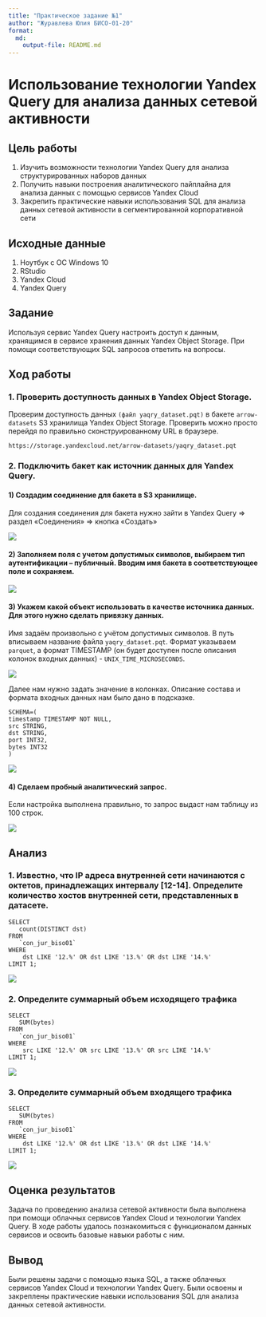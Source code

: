 ```yaml
---
title: "Практическое задание №1"
author: "Журавлева Юлия БИСО-01-20"
format:   
  md:
    output-file: README.md
---
```


# Использование технологии Yandex Query для анализа данных сетевой активности

## Цель работы

1. Изучить возможности технологии Yandex Query для анализа структурированных
наборов данных
2. Получить навыки построения аналитического пайплайна для анализа данных с
помощью сервисов Yandex Cloud
3. Закрепить практические навыки использования SQL для анализа данных сетевой
активности в сегментированной корпоративной сети

## Исходные данные

1. Ноутбук с ОС Windows 10
2. RStudio
3. Yandex Cloud
4. Yandex Query

## Задание

Используя сервис Yandex Query настроить доступ к данным, хранящимся в сервисе хранения данных Yandex Object Storage. При помощи соответствующих SQL запросов ответить на вопросы.

## Ход работы

### 1. Проверить доступность данных в Yandex Object Storage.

Проверим доступность данных `(файл yaqry_dataset.pqt)` в бакете `arrow-datasets` S3 хранилища Yandex Object Storage. Проверить можно просто перейдя по правильно сконструированному URL в браузере.

```{}
https://storage.yandexcloud.net/arrow-datasets/yaqry_dataset.pqt
```

### 2. Подключить бакет как источник данных для Yandex Query.

#### 1) Создадим соединение для бакета в S3 хранилище.

Для создания соединения для бакета нужно зайти в Yandex Query => раздел «Соединения» => кнопка «Создать»

![](screen/1.png)

#### 2) Заполняем поля с учетом допустимых символов, выбираем тип аутентификации – публичный. Вводим имя бакета в соответствующее поле и сохраняем.

![](screen/2.png)

#### 3) Укажем какой объект использовать в качестве источника данных. Для этого нужно сделать привязку данных.

Имя задаём произвольно с учётом допустимых символов. В путь вписываем название файла `yaqry_dataset.pqt`. Формат указываем `parquet`, а формат TIMESTAMP (он будет доступен после описания колонок входных данных) - `UNIX_TIME_MICROSECONDS`.

![](screen/3.png)

Далее нам нужно задать значение в колонках. Описание состава и формата входных данных нам было дано в подсказке.

```{}
SCHEMA=(
timestamp TIMESTAMP NOT NULL,
src STRING,
dst STRING,
port INT32,
bytes INT32
)
```

![](screen/4.png)

#### 4) Сделаем пробный аналитический запрос.

Если настройка выполнена правильно, то запрос выдаст нам таблицу из 100 строк.

![](screen/5.png)

## Анализ

### 1. Известно, что IP адреса внутренней сети начинаются с октетов, принадлежащих интервалу [12-14]. Определите количество хостов внутренней сети, представленных в датасете.

```{}
SELECT
   count(DISTINCT dst)
FROM
   `con_jur_biso01`
WHERE
    dst LIKE '12.%' OR dst LIKE '13.%' OR dst LIKE '14.%'
LIMIT 1;
```

![](screen/6.png)

### 2. Определите суммарный объем исходящего трафика

```{}
SELECT
   SUM(bytes)
FROM
   `con_jur_biso01`
WHERE
    src LIKE '12.%' OR src LIKE '13.%' OR src LIKE '14.%'
LIMIT 1;
```

![](screen/7.png)

### 3. Определите суммарный объем входящего трафика

```{}
SELECT
   SUM(bytes)
FROM
   `con_jur_biso01`
WHERE
    dst LIKE '12.%' OR dst LIKE '13.%' OR dst LIKE '14.%'
LIMIT 1;
```

![](screen/8.png)

## Оценка результатов

Задача по проведению анализа сетевой активности была выполнена при помощи облачных сервисов Yandex Cloud и технологии Yandex Query. В ходе работы удалось познакомиться с функционалом данных сервисов и освоить базовые навыки работы с ним.

## Вывод

Были решены задачи с помощью языка SQL, а также облачных сервисов Yandex Cloud и технологии Yandex Query. Были освоены и закреплены практические навыки использования SQL для анализа данных сетевой активности.